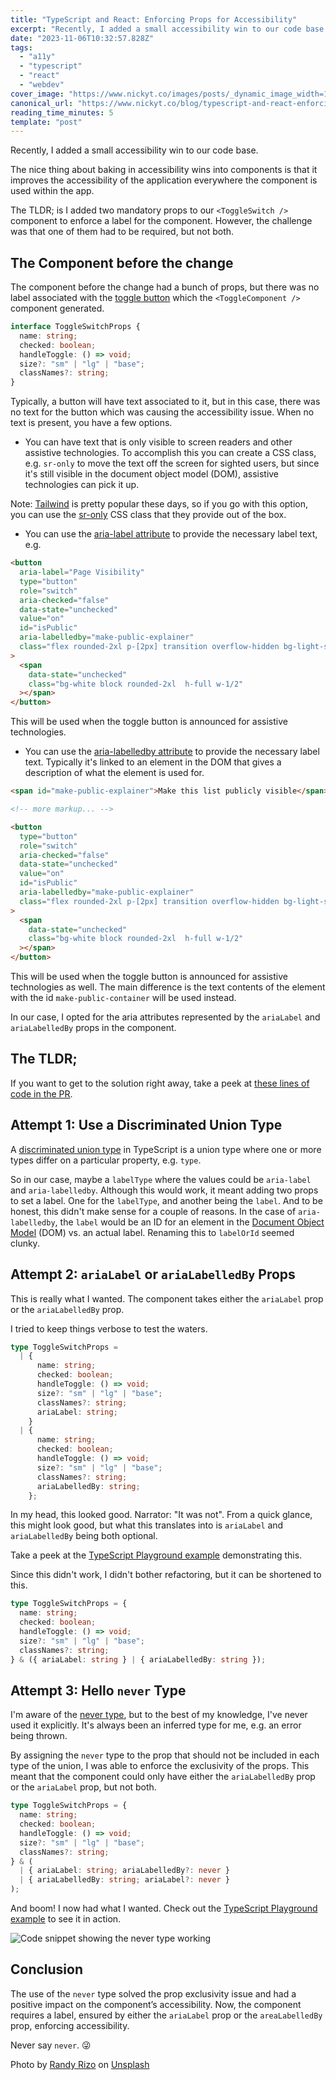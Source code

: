 ```yaml
---
title: "TypeScript and React: Enforcing Props for Accessibility"
excerpt: "Recently, I added a small accessibility win to our code base.                                  fix:..."
date: "2023-11-06T10:32:57.828Z"
tags:
  - "a11y"
  - "typescript"
  - "react"
  - "webdev"
cover_image: "https://www.nickyt.co/images/posts/_dynamic_image_width=1000,height=420,fit=cover,gravity=auto,format=auto_https%3A%2F%2Fdev-to-uploads.s3.amazonaws.com%2Fuploads%2Farticles%2Fwgr46tn6thqblgdxmbna.jpg"
canonical_url: "https://www.nickyt.co/blog/typescript-and-react-enforcing-props-for-accessibility-2h49/"
reading_time_minutes: 5
template: "post"
---
```



Recently, I added a small accessibility win to our code base.

<Embed url="https://github.com/open-sauced/app/pull/2035" />

The nice thing about baking in accessibility wins into components is that it improves the accessibility of the application everywhere the component is used within the app.

The TLDR; is I added two mandatory props to our `<ToggleSwitch />` component to enforce a label for the component. However, the challenge was that one of them had to be required, but not both.

## The Component before the change

The component before the change had a bunch of props, but there was no label associated with the [toggle button](https://developer.mozilla.org/en-US/docs/Web/Accessibility/ARIA/Roles/button_role#toggle_buttons) which the `<ToggleComponent />` component generated.

```typescript
interface ToggleSwitchProps {
  name: string;
  checked: boolean;
  handleToggle: () => void;
  size?: "sm" | "lg" | "base";
  classNames?: string;
}
```

Typically, a button will have text associated to it, but in this case, there was no text for the button which was causing the accessibility issue. When no text is present, you have a few options.

- You can have text that is only visible to screen readers and other assistive technologies. To accomplish this you can create a CSS class, e.g. `sr-only` to move the text off the screen for sighted users, but since it's still visible in the document object model (DOM), assistive technologies can pick it up.

Note: [Tailwind](https://tailwindcss.com/) is pretty popular these days, so if you go with this option, you can use the [sr-only](https://tailwindcss.com/docs/screen-readers) CSS class that they provide out of the box.

- You can use the [aria-label attribute](https://developer.mozilla.org/en-US/docs/Web/Accessibility/ARIA/Attributes/aria-label) to provide the necessary label text, e.g.

```html
<button
  aria-label="Page Visibility"
  type="button"
  role="switch"
  aria-checked="false"
  data-state="unchecked"
  value="on"
  id="isPublic"
  aria-labelledby="make-public-explainer"
  class="flex rounded-2xl p-[2px] transition overflow-hidden bg-light-slate-8 w-10 h-5"
>
  <span
    data-state="unchecked"
    class="bg-white block rounded-2xl  h-full w-1/2"
  ></span>
</button>
```

This will be used when the toggle button is announced for assistive technologies.

- You can use the [aria-labelledby attribute](https://developer.mozilla.org/en-US/docs/Web/Accessibility/ARIA/Attributes/aria-labelledby) to provide the necessary label text. Typically it's linked to an element in the DOM that gives a description of what the element is used for.

```html
<span id="make-public-explainer">Make this list publicly visible</span>

<!-- more markup... -->

<button
  type="button"
  role="switch"
  aria-checked="false"
  data-state="unchecked"
  value="on"
  id="isPublic"
  aria-labelledby="make-public-explainer"
  class="flex rounded-2xl p-[2px] transition overflow-hidden bg-light-slate-8 w-10 h-5"
>
  <span
    data-state="unchecked"
    class="bg-white block rounded-2xl  h-full w-1/2"
  ></span>
</button>
```

This will be used when the toggle button is announced for assistive technologies as well. The main difference is the text contents of the element with the id `make-public-container` will be used instead.

In our case, I opted for the aria attributes represented by the `ariaLabel` and `ariaLabelledBy` props in the component.

## The TLDR;

If you want to get to the solution right away, take a peek at [these lines of code in the PR](https://github.com/open-sauced/app/pull/2035/files#diff-7ba8ff168f19cb385c73134b5856401c472fc7d00002d9ec00f6ef6166c24049R10).

## Attempt 1: Use a Discriminated Union Type

A [discriminated union type](https://www.typescriptlang.org/docs/handbook/unions-and-intersections.html#discriminating-unions) in TypeScript is a union type where one or more types differ on a particular property, e.g. `type`.

So in our case, maybe a `labelType` where the values could be `aria-label` and `aria-labelledby`. Although this would work, it meant adding two props to set a label. One for the `labelType`, and another being the `label`. And to be honest, this didn't make sense for a couple of reasons. In the case of `aria-labelledby`, the `label` would be an ID for an element in the [Document Object Model](https://developer.mozilla.org/en-US/docs/Web/API/Document_Object_Model/Introduction) (DOM) vs. an actual label. Renaming this to `labelOrId` seemed clunky.

## Attempt 2: `ariaLabel` or `ariaLabelledBy` Props

This is really what I wanted. The component takes either the `ariaLabel` prop or the `ariaLabelledBy` prop.

I tried to keep things verbose to test the waters.

```typescript
type ToggleSwitchProps =
  | {
      name: string;
      checked: boolean;
      handleToggle: () => void;
      size?: "sm" | "lg" | "base";
      classNames?: string;
      ariaLabel: string;
    }
  | {
      name: string;
      checked: boolean;
      handleToggle: () => void;
      size?: "sm" | "lg" | "base";
      classNames?: string;
      ariaLabelledBy: string;
    };
```

In my head, this looked good. Narrator: "It was not". From a quick glance, this might look good, but what this translates into is `ariaLabel` and `ariaLabelledBy` being both optional.

Take a peek at the [TypeScript Playground example](https://www.typescriptlang.org/play?#code/C4TwDgpgBAKg9gcwQGwgZQO4EtgGMAWACgE5xgDOUAvAFBRQA+UA3nfewHYCGAthAFxRywYlg4IA3G3ZQCEXAGsIAE0EAjOHFRcOUmfXw7lqeElSCAFAEpqAPigA3OFmV795LAC8IAfkEAich5-Rih-ZAQQpn81LnIIfzcZXGQ48gA5XghyPyERMUlpdi5RLgAZLjUIZEFhUXEkqABfNiZWfShuPlr8hqL6OUUVdU1tXX6oQw5jCFMUAShrO0dnVwmPb1zA4NDwyN3Y+MSJlLTMvhye+sKOkqxyyurUZQAhECuCxqapGlw4DmEUDApAogjmqEwOAIJDIlCoLAmXQW-n8ABoTvh5EpVFARABXCDojpTGbghZLKj2ZhNInuLzIw4JWnJVLkDJZcgBchwPgAWlObLREzuDyqNTCMHwWEo0qgXCgqTFQtupQqYuebwCLl5wDgvO5fOqED4HGA-hoLV+-25qAAdMosMQLMDYVYgA) demonstrating this.

Since this didn't work, I didn't bother refactoring, but it can be shortened to this.

```typescript
type ToggleSwitchProps = {
  name: string;
  checked: boolean;
  handleToggle: () => void;
  size?: "sm" | "lg" | "base";
  classNames?: string;
} & ({ ariaLabel: string } | { ariaLabelledBy: string });
```

## Attempt 3: Hello `never` Type

I'm aware of the [never type](https://www.typescriptlang.org/docs/handbook/basic-types.html#never), but to the best of my knowledge, I've never used it explicitly. It's always been an inferred type for me, e.g. an error being thrown.

By assigning the `never` type to the prop that should not be included in each type of the union, I was able to enforce the exclusivity of the props. This meant that the component could only have either the `ariaLabelledBy` prop or the `ariaLabel` prop, but not both.

```typescript
type ToggleSwitchProps = {
  name: string;
  checked: boolean;
  handleToggle: () => void;
  size?: "sm" | "lg" | "base";
  classNames?: string;
} & (
  | { ariaLabel: string; ariaLabelledBy?: never }
  | { ariaLabelledBy: string; ariaLabel?: never }
);
```

And boom! I now had what I wanted. Check out the [TypeScript Playground example](https://www.typescriptlang.org/play?#code/C4TwDgpgBAKg9gcwQGwgZQO4EtgGMAWACgE5xgDOUAvFAN4BQUUAdgIYC2EAXFOcMVmYIA3IygEIuANYQAJjwBGcOKlbNRTfGtmp4SVDwAUASmoA+KADc4WWRt5YAXhAD8PAETl27qAB8o7sgIPv7uCqzkEO72uMgR5AByHBDkbrz8giL0AL5QAGRQhrRQrAKsADKsChDIPHwCQsIlZZXVyKiyAEIgacwQlhDEULn+xaVYFVU1Hd11GY3NE601vf2Dw8ai9AD021AA6ljt4nDsYHGC9LhwzHxQYKQUPHoo6Nh4RI+UNAxMfyzJDzuAA0Yn+Emkch4-AArhBQf9NNpdIhXkZTFQLLRsgjEeQnNwAuFIiCwX9YvEkpxyB5yKcIABaCnkcikxGLSZtDwwfBYSh8kpQOJtNmI8ac6ZyWYBWwM4BwBl0zgMmoQTjMYDuHL0HZ7fY3ADkwBOZwuzCuNzuDzI5EOwHwAEEWlNarBUahMDgCCQbdQ6GSmGxOEDceD8JIZPIoLD4QGoFpmDoIC8DIUMVicXH8c4PMSoqHyXEWVSUrT6Uyi6yC0xxctXe4eQKBawhS7SdkdbsDobjddTaxLtdbsbrRQ7Y7nW0ZiBnu63l7Pr6fnGg4T3KKwxGodHiHDq-Hkcm5+jzHRM+zs2u8xvC5TkjSAkrGcyq2Tay7px5ZfLFeXVerNRyIA) to see it in action.

![Code snippet showing the never type working](https://www.nickyt.co/images/posts/_uploads_articles_ruo4onzelne1wvjb00ev.png)

## Conclusion

The use of the `never` type solved the prop exclusivity issue and had a positive impact on the component’s accessibility. Now, the component requires a label, ensured by either the `ariaLabel` prop or the `areaLabelledBy` prop, enforcing accessibility.

Never say `never`. 😜

Photo by <a href="https://unsplash.com/@randyrizo?utm_content=creditCopyText&utm_medium=referral&utm_source=unsplash">Randy Rizo</a> on <a href="https://unsplash.com/photos/people-walking-on-sidewalk-during-night-time-j5uAgFCXvq0?utm_content=creditCopyText&utm_medium=referral&utm_source=unsplash">Unsplash</a>
